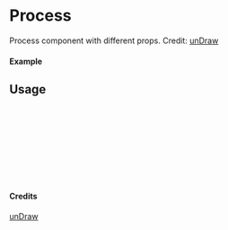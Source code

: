 
<Meta of={Process} title="unDraw/Process" />

# Process

Process component with different props.
Credit: [unDraw](https://undraw.co/illustrations)

#### Example

<Canvas of={Process.Primary} />

## Usage

```ts
import { Process } from "yadl-ui";

const Example = () => {
  return (
      <Process />
  );
};

export default Example;
```

#### Credits
[unDraw](https://undraw.co/illustrations)
